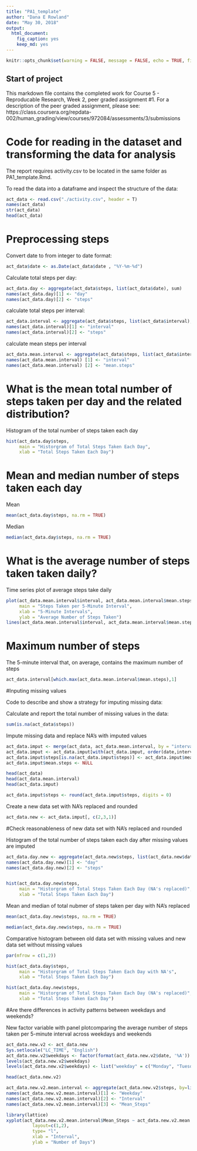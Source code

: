 ---
title: "PA1_template"
author: "Dana E Rowland"
date: "May 30, 2018"
output: 
  html_document: 
    fig_caption: yes
    keep_md: yes
---

```{r setup, include=FALSE}
knitr::opts_chunk$set(warning = FALSE, message = FALSE, echo = TRUE, fig.align = "center", fig.width = 7.25, fig.height = 6)
```

## Start of project

This markdown file contains the completed work for Course 5 - Reproducable Research, Week 2, peer graded assignment #1. 
For a description of the peer graded assignment, please see: https://class.coursera.org/repdata-002/human_grading/view/courses/972084/assessments/3/submissions 


# Code for reading in the dataset and transforming the data for analysis

The report requires activity.csv to be located in the same folder as PA1_template.Rmd.

To read the data into a dataframe and inspect the structure of the data:

```{r}
act_data <- read.csv("./activity.csv", header = T)
names(act_data)
str(act_data)
head(act_data)
```

# Preprocessing steps

Convert date to from integer to date format:

```{r}
act_data$date <- as.Date(act_data$date , "%Y-%m-%d")
```

Calculate total steps per day:

```{r}
act_data.day <- aggregate(act_data$steps, list(act_data$date), sum)
names(act_data.day)[1] <- "day"
names(act_data.day)[2] <- "steps"
```

calculate total steps per interval:

```{r}
act_data.interval <- aggregate(act_data$steps, list(act_data$interval), sum, na.rm=TRUE, na.action=NULL)
names(act_data.interval)[1] <- "interval"
names(act_data.interval)[2] <- "steps"
```

calculate mean steps per interval

```{r}
act_data.mean.interval <- aggregate(act_data$steps, list(act_data$interval), mean, na.rm=TRUE, na.action=NULL)
names(act_data.mean.interval) [1] <- "interval"
names(act_data.mean.interval) [2] <- "mean.steps"
```

# What is the mean total number of steps taken per day and the related distribution?

Histogram of the total number of steps taken each day

```{r}
hist(act_data.day$steps, 
     main = "Historgram of Total Steps Taken Each Day",
     xlab = "Total Steps Taken Each Day")
```

# Mean and median number of steps taken each day

Mean

```{r}
mean(act_data.day$steps, na.rm = TRUE)
```
Median

```{r}

median(act_data.day$steps, na.rm = TRUE)
```
# What is the average number of steps taken taken daily?

Time series plot of average steps take daily

```{r}
plot(act_data.mean.interval$interval, act_data.mean.interval$mean.steps, type = "n", 
     main = "Steps Taken per 5-Minute Interval", 
     xlab = "5-Minute Intervals", 
     ylab = "Average Number of Steps Taken")
lines(act_data.mean.interval$interval, act_data.mean.interval$mean.steps, type = "l")
```

# Maximum number of steps

The 5-minute interval that, on average, contains the maximum number of steps

```{r}
act_data.interval[which.max(act_data.mean.interval$mean.steps),1]
```

#Inputing missing values

Code to describe and show a strategy for imputing missing data:

Calculate and report the total number of missing values in the data:

```{r}
sum(is.na(act_data$steps))
```

Impute missing data and replace NA's with imputed values

```{r}
act_data.imput <- merge(act_data, act_data.mean.interval, by = "interval", sort = FALSE)
act_data.imput <- act_data.imput[with(act_data.imput, order(date,interval)), ] 
act_data.imput$steps[is.na(act_data.imput$steps)] <- act_data.imput$mean.steps[is.na(act_data.imput$steps)]
act_data.imput$mean.steps <- NULL

head(act_data)
head(act_data.mean.interval)
head(act_data.imput)

act_data.imput$steps <- round(act_data.imput$steps, digits = 0)
```
Create a new data set with NA's replaced and rounded

```{r}
act_data.new <- act_data.imput[, c(2,3,1)]
```

#Check reasonableness of new data set with NA's replaced and rounded

Histogram of the total number of steps taken each day after missing values are imputed

```{r}
act_data.day.new <- aggregate(act_data.new$steps, list(act_data.new$date), sum)
names(act_data.day.new)[1] <- "day"
names(act_data.day.new)[2] <- "steps"


hist(act_data.day.new$steps, 
     main = "Historgram of Total Steps Taken Each Day (NA's replaced)",
     xlab = "Total Steps Taken Each Day")
```

Mean and median of total nubmer of steps taken per day with NA's replaced

```{r}
mean(act_data.day.new$steps, na.rm = TRUE)

median(act_data.day.new$steps, na.rm = TRUE)
```

Comparative histogram between old data set with missing values and new data set without missing values

```{r}
par(mfrow = c(1,2))

hist(act_data.day$steps, 
     main = "Historgram of Total Steps Taken Each Day with NA's",
     xlab = "Total Steps Taken Each Day")

hist(act_data.day.new$steps, 
     main = "Historgram of Total Steps Taken Each Day (NA's replaced)",
     xlab = "Total Steps Taken Each Day")
```

#Are there differences in activity patterns between weekdays and weekends?

New factor variable with panel plotcomparing the average number of steps taken per 5-minute interval across weekdays and weekends

```{r}
act_data.new.v2 <- act_data.new
Sys.setlocale("LC_TIME", "English")
act_data.new.v2$weekdays <- factor(format(act_data.new.v2$date, '%A'))
levels(act_data.new.v2$weekdays)
levels(act_data.new.v2$weekdays) <- list("weekday" = c("Monday", "Tuesday", "Wednesday", "Thursday", "Friday"), "weekend" = c("Saturday", "Sunday"))

head(act_data.new.v2)

act_data.new.v2.mean.interval <- aggregate(act_data.new.v2$steps, by=list(act_data.new.v2$weekdays, act_data.new.v2$interval), mean, na.rm=TRUE, na.action=NULL)
names(act_data.new.v2.mean.interval)[1] <- "Weekday"
names(act_data.new.v2.mean.interval)[2] <- "Interval"
names(act_data.new.v2.mean.interval)[3] <- "Mean_Steps"

library(lattice)
xyplot(act_data.new.v2.mean.interval$Mean_Steps ~ act_data.new.v2.mean.interval$Interval | act_data.new.v2.mean.interval$Weekday,
          layout=c(1,2), 
          type= "l", 
          xlab = "Interval", 
          ylab = "Number of Days")
```

